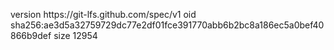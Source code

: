 version https://git-lfs.github.com/spec/v1
oid sha256:ae3d5a32759729dc77e2df01fce391770abb6b2bc8a186ec5a0bef40866b9def
size 12954

